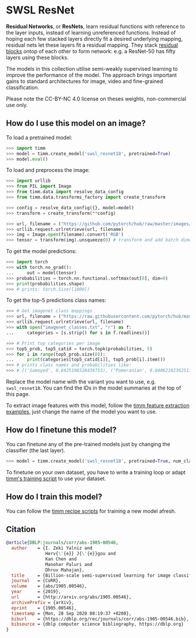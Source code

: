 # SWSL ResNet

**Residual Networks**, or **ResNets**, learn residual functions with reference to the layer inputs, instead of learning unreferenced functions. Instead of hoping each few stacked layers directly fit a desired underlying mapping, residual nets let these layers fit a residual mapping. They stack [residual blocks](https://paperswithcode.com/method/residual-block) ontop of each other to form network: e.g. a ResNet-50 has fifty layers using these blocks. 

The models in this collection utilise semi-weakly supervised learning to improve the performance of the model. The approach brings important gains to standard architectures for image, video and fine-grained classification. 

Please note the CC-BY-NC 4.0 license on theses weights, non-commercial use only.

## How do I use this model on an image?

To load a pretrained model:

```py
>>> import timm
>>> model = timm.create_model('swsl_resnet18', pretrained=True)
>>> model.eval()
```

To load and preprocess the image:

```py 
>>> import urllib
>>> from PIL import Image
>>> from timm.data import resolve_data_config
>>> from timm.data.transforms_factory import create_transform

>>> config = resolve_data_config({}, model=model)
>>> transform = create_transform(**config)

>>> url, filename = ("https://github.com/pytorch/hub/raw/master/images/dog.jpg", "dog.jpg")
>>> urllib.request.urlretrieve(url, filename)
>>> img = Image.open(filename).convert('RGB')
>>> tensor = transform(img).unsqueeze(0) # transform and add batch dimension
```

To get the model predictions:

```py
>>> import torch
>>> with torch.no_grad():
...     out = model(tensor)
>>> probabilities = torch.nn.functional.softmax(out[0], dim=0)
>>> print(probabilities.shape)
>>> # prints: torch.Size([1000])
```

To get the top-5 predictions class names:

```py
>>> # Get imagenet class mappings
>>> url, filename = ("https://raw.githubusercontent.com/pytorch/hub/master/imagenet_classes.txt", "imagenet_classes.txt")
>>> urllib.request.urlretrieve(url, filename) 
>>> with open("imagenet_classes.txt", "r") as f:
...     categories = [s.strip() for s in f.readlines()]

>>> # Print top categories per image
>>> top5_prob, top5_catid = torch.topk(probabilities, 5)
>>> for i in range(top5_prob.size(0)):
...     print(categories[top5_catid[i]], top5_prob[i].item())
>>> # prints class names and probabilities like:
>>> # [('Samoyed', 0.6425196528434753), ('Pomeranian', 0.04062102362513542), ('keeshond', 0.03186424449086189), ('white wolf', 0.01739676296710968), ('Eskimo dog', 0.011717947199940681)]
```

Replace the model name with the variant you want to use, e.g. `swsl_resnet18`. You can find the IDs in the model summaries at the top of this page.

To extract image features with this model, follow the [timm feature extraction examples](../feature_extraction), just change the name of the model you want to use.

## How do I finetune this model?

You can finetune any of the pre-trained models just by changing the classifier (the last layer).

```py
>>> model = timm.create_model('swsl_resnet18', pretrained=True, num_classes=NUM_FINETUNE_CLASSES)
```
To finetune on your own dataset, you have to write a training loop or adapt [timm's training
script](https://github.com/rwightman/pytorch-image-models/blob/master/train.py) to use your dataset.

## How do I train this model?

You can follow the [timm recipe scripts](../scripts) for training a new model afresh.

## Citation

```BibTeX
@article{DBLP:journals/corr/abs-1905-00546,
  author    = {I. Zeki Yalniz and
               Herv{\'{e}} J{\'{e}}gou and
               Kan Chen and
               Manohar Paluri and
               Dhruv Mahajan},
  title     = {Billion-scale semi-supervised learning for image classification},
  journal   = {CoRR},
  volume    = {abs/1905.00546},
  year      = {2019},
  url       = {http://arxiv.org/abs/1905.00546},
  archivePrefix = {arXiv},
  eprint    = {1905.00546},
  timestamp = {Mon, 28 Sep 2020 08:19:37 +0200},
  biburl    = {https://dblp.org/rec/journals/corr/abs-1905-00546.bib},
  bibsource = {dblp computer science bibliography, https://dblp.org}
}
```

<!--
Type: model-index
Collections:
- Name: SWSL ResNet
  Paper:
    Title: Billion-scale semi-supervised learning for image classification
    URL: https://paperswithcode.com/paper/billion-scale-semi-supervised-learning-for
Models:
- Name: swsl_resnet18
  In Collection: SWSL ResNet
  Metadata:
    FLOPs: 2337073152
    Parameters: 11690000
    File Size: 46811375
    Architecture:
    - 1x1 Convolution
    - Batch Normalization
    - Bottleneck Residual Block
    - Convolution
    - Global Average Pooling
    - Max Pooling
    - ReLU
    - Residual Block
    - Residual Connection
    - Softmax
    Tasks:
    - Image Classification
    Training Techniques:
    - SGD with Momentum
    - Weight Decay
    Training Data:
    - IG-1B-Targeted
    - ImageNet
    Training Resources: 64x GPUs
    ID: swsl_resnet18
    LR: 0.0015
    Epochs: 30
    Layers: 18
    Crop Pct: '0.875'
    Batch Size: 1536
    Image Size: '224'
    Weight Decay: 0.0001
    Interpolation: bilinear
  Code: https://github.com/rwightman/pytorch-image-models/blob/9a25fdf3ad0414b4d66da443fe60ae0aa14edc84/timm/models/resnet.py#L954
  Weights: https://dl.fbaipublicfiles.com/semiweaksupervision/model_files/semi_weakly_supervised_resnet18-118f1556.pth
  Results:
  - Task: Image Classification
    Dataset: ImageNet
    Metrics:
      Top 1 Accuracy: 73.28%
      Top 5 Accuracy: 91.76%
- Name: swsl_resnet50
  In Collection: SWSL ResNet
  Metadata:
    FLOPs: 5282531328
    Parameters: 25560000
    File Size: 102480594
    Architecture:
    - 1x1 Convolution
    - Batch Normalization
    - Bottleneck Residual Block
    - Convolution
    - Global Average Pooling
    - Max Pooling
    - ReLU
    - Residual Block
    - Residual Connection
    - Softmax
    Tasks:
    - Image Classification
    Training Techniques:
    - SGD with Momentum
    - Weight Decay
    Training Data:
    - IG-1B-Targeted
    - ImageNet
    Training Resources: 64x GPUs
    ID: swsl_resnet50
    LR: 0.0015
    Epochs: 30
    Layers: 50
    Crop Pct: '0.875'
    Batch Size: 1536
    Image Size: '224'
    Weight Decay: 0.0001
    Interpolation: bilinear
  Code: https://github.com/rwightman/pytorch-image-models/blob/9a25fdf3ad0414b4d66da443fe60ae0aa14edc84/timm/models/resnet.py#L965
  Weights: https://dl.fbaipublicfiles.com/semiweaksupervision/model_files/semi_weakly_supervised_resnet50-16a12f1b.pth
  Results:
  - Task: Image Classification
    Dataset: ImageNet
    Metrics:
      Top 1 Accuracy: 81.14%
      Top 5 Accuracy: 95.97%
-->